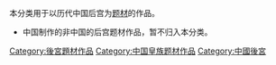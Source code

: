 本分类用于以历代中国后宫为[[题材|题材]]的作品。
*中国制作的非中国的后宫题材作品，暂不归入本分类。

[[Category:後宮題材作品|Category:後宮題材作品]]
[[Category:中国皇族题材作品|Category:中国皇族题材作品]]
[[Category:中國後宮|Category:中國後宮]]